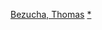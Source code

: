 {{navbox
|name = Thomas Bezucha
|title = {{le|湯瑪斯·貝魯佐|Thomas Bezucha}}執導電影
|state = {{{state|autocollapse}}}
|listclass = hlist
|list1=
*《{{le|伊甸園 (電影)|Big Eden|伊甸園}}》（2000）
*《[[婚前一叮]]》（2005）
*《{{le|山寨公主豪華團|Monte Carlo (2011 film)}}》（2011）
*《{{le|讓他走|Let Him Go}}》（2020）
}}<noinclude>
{{collapsible option}}
[[Category:美國電影導演模板|Bezucha, Thomas]]
[[Category:湯瑪斯·貝魯佐電影|*]]
</noinclude>